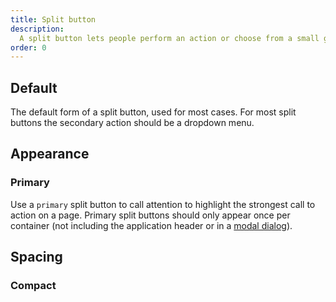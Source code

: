 ```yaml
---
title: Split button
description:
  A split button lets people perform an action or choose from a small group of similar actions.
order: 0
---
```



## Default

The default form of a split button, used for most cases. For most split buttons the secondary action
should be a dropdown menu.

<Example Component={SplitButtonDefault} packageName="@atlaskit/button" />

## Appearance

### Primary

Use a `primary` split button to call attention to highlight the strongest call to action on a page.
Primary split buttons should only appear once per container (not including the application header or
in a [modal dialog](/components/modal-dialog)).

<Example Component={SplitButtonPrimary} packageName="@atlaskit/button" />

## Spacing

### Compact

<Example Component={SplitButtonCompact} packageName="@atlaskit/button" />
